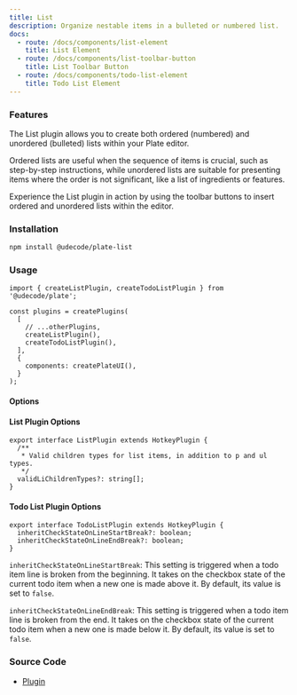 ```yaml
---
title: List
description: Organize nestable items in a bulleted or numbered list.
docs:
  - route: /docs/components/list-element
    title: List Element
  - route: /docs/components/list-toolbar-button
    title: List Toolbar Button
  - route: /docs/components/todo-list-element
    title: Todo List Element
---
```


<ComponentExample src="/src/components/examples/PlaygroundDemo.tsx">
  <PlaygroundDemo id="list" />
</ComponentExample>

### Features

The List plugin allows you to create both ordered (numbered) and unordered (bulleted) lists within your Plate editor.

Ordered lists are useful when the sequence of items is crucial, such as step-by-step instructions, while unordered lists are suitable for presenting items where the order is not significant, like a list of ingredients or features.

Experience the List plugin in action by using the toolbar buttons to insert ordered and unordered lists within the editor.

### Installation

```bash
npm install @udecode/plate-list
```

### Usage

```tsx
import { createListPlugin, createTodoListPlugin } from '@udecode/plate';

const plugins = createPlugins(
  [
    // ...otherPlugins,
    createListPlugin(),
    createTodoListPlugin(),
  ],
  {
    components: createPlateUI(),
  }
);
```

#### Options

#### List Plugin Options

```tsx
export interface ListPlugin extends HotkeyPlugin {
  /**
   * Valid children types for list items, in addition to p and ul types.
   */
  validLiChildrenTypes?: string[];
}
```

#### Todo List Plugin Options

```tsx
export interface TodoListPlugin extends HotkeyPlugin {
  inheritCheckStateOnLineStartBreak?: boolean;
  inheritCheckStateOnLineEndBreak?: boolean;
}
```

`inheritCheckStateOnLineStartBreak`: This setting is triggered when a todo item line is broken from the beginning.
It takes on the checkbox state of the current todo item when a new one is made above it.
By default, its value is set to `false`.

`inheritCheckStateOnLineEndBreak`: This setting is triggered when a todo item line is broken from the end.
It takes on the checkbox state of the current todo item when a new one is made below it.
By default, its value is set to `false`.

### Source Code

- [Plugin](https://github.com/udecode/plate/blob/main/packages/nodes/list/src/createListPlugin.ts)
